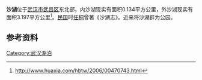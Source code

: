 {{expand|time=2010-05-31T13:28:13+00:00}}
'''沙湖'''位于[[武汉市|武汉市]][[武昌区|武昌区]]东北部，内沙湖现实有面积0.134平方公里，外沙湖现实有面积3.197平方公里<ref>http://www.huaxia.com/hbtw/2006/00470743.html{{dead link|date=2018年3月 |bot=InternetArchiveBot |fix-attempted=yes }}</ref>。[[中華民國|民国]]时[[任桐|任桐]]曾著《沙湖志》。近来将沙湖辟为公园。

{{wide image|Wuhan-Shahu-panorama-4666-4667-4668-4669-4670.jpg|1000px|沙湖全景|alt=沙湖全景}}

==参考资料==
{{Reflist|2}}

{{Commonscat|Shahu|沙湖}}

{{武汉湖泊}}

[[Category:武汉湖泊|Category:武汉湖泊]]